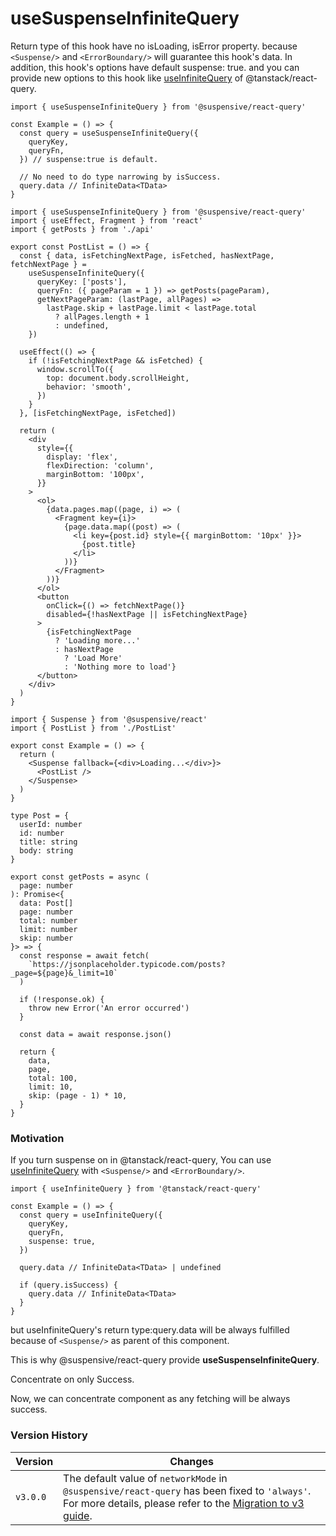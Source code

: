 
# useSuspenseInfiniteQuery

Return type of this hook have no isLoading, isError property. because `<Suspense/>` and `<ErrorBoundary/>` will guarantee this hook's data. In addition, this hook's options have default suspense: true. and you can provide new options to this hook like [useInfiniteQuery](https://tanstack.com/query/v4/docs/react/reference/useInfiniteQuery) of @tanstack/react-query.

```tsx /useSuspenseInfiniteQuery/
import { useSuspenseInfiniteQuery } from '@suspensive/react-query'

const Example = () => {
  const query = useSuspenseInfiniteQuery({
    queryKey,
    queryFn,
  }) // suspense:true is default.

  // No need to do type narrowing by isSuccess.
  query.data // InfiniteData<TData>
}
```

<Sandpack>

```tsx PostList.tsx active
import { useSuspenseInfiniteQuery } from '@suspensive/react-query'
import { useEffect, Fragment } from 'react'
import { getPosts } from './api'

export const PostList = () => {
  const { data, isFetchingNextPage, isFetched, hasNextPage, fetchNextPage } =
    useSuspenseInfiniteQuery({
      queryKey: ['posts'],
      queryFn: ({ pageParam = 1 }) => getPosts(pageParam),
      getNextPageParam: (lastPage, allPages) =>
        lastPage.skip + lastPage.limit < lastPage.total
          ? allPages.length + 1
          : undefined,
    })

  useEffect(() => {
    if (!isFetchingNextPage && isFetched) {
      window.scrollTo({
        top: document.body.scrollHeight,
        behavior: 'smooth',
      })
    }
  }, [isFetchingNextPage, isFetched])

  return (
    <div
      style={{
        display: 'flex',
        flexDirection: 'column',
        marginBottom: '100px',
      }}
    >
      <ol>
        {data.pages.map((page, i) => (
          <Fragment key={i}>
            {page.data.map((post) => (
              <li key={post.id} style={{ marginBottom: '10px' }}>
                {post.title}
              </li>
            ))}
          </Fragment>
        ))}
      </ol>
      <button
        onClick={() => fetchNextPage()}
        disabled={!hasNextPage || isFetchingNextPage}
      >
        {isFetchingNextPage
          ? 'Loading more...'
          : hasNextPage
            ? 'Load More'
            : 'Nothing more to load'}
      </button>
    </div>
  )
}
```

```tsx Example.tsx
import { Suspense } from '@suspensive/react'
import { PostList } from './PostList'

export const Example = () => {
  return (
    <Suspense fallback={<div>Loading...</div>}>
      <PostList />
    </Suspense>
  )
}
```

```tsx api.ts
type Post = {
  userId: number
  id: number
  title: string
  body: string
}

export const getPosts = async (
  page: number
): Promise<{
  data: Post[]
  page: number
  total: number
  limit: number
  skip: number
}> => {
  const response = await fetch(
    `https://jsonplaceholder.typicode.com/posts?_page=${page}&_limit=10`
  )

  if (!response.ok) {
    throw new Error('An error occurred')
  }

  const data = await response.json()

  return {
    data,
    page,
    total: 100,
    limit: 10,
    skip: (page - 1) * 10,
  }
}
```

</Sandpack>

### Motivation

If you turn suspense on in @tanstack/react-query, You can use [useInfiniteQuery](https://tanstack.com/query/v4/docs/react/reference/useInfiniteQuery) with `<Suspense/>` and `<ErrorBoundary/>`.

```tsx /useInfiniteQuery/
import { useInfiniteQuery } from '@tanstack/react-query'

const Example = () => {
  const query = useInfiniteQuery({
    queryKey,
    queryFn,
    suspense: true,
  })

  query.data // InfiniteData<TData> | undefined

  if (query.isSuccess) {
    query.data // InfiniteData<TData>
  }
}
```

but useInfiniteQuery's return type:query.data will be always fulfilled because of `<Suspense/>` as parent of this component.

This is why @suspensive/react-query provide **useSuspenseInfiniteQuery**.

<Callout>

Concentrate on only Success.

Now, we can concentrate component as any fetching will be always success.

</Callout>

### Version History

| Version  | Changes                                                                                                                                                                           |
| -------- | --------------------------------------------------------------------------------------------------------------------------------------------------------------------------------- |
| `v3.0.0` | The default value of `networkMode` in `@suspensive/react-query` has been fixed to `'always'`. For more details, please refer to the [Migration to v3 guide](./migrate-to-v3.mdx). |
